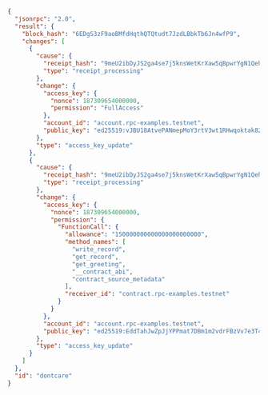 ```json
{
  "jsonrpc": "2.0",
  "result": {
    "block_hash": "6EDgS3zF9aoBMfdHqthQTQtudt7JzdLBbkTb6Jn4wfP9",
    "changes": [
      {
        "cause": {
          "receipt_hash": "9meU2ibDyJS2ga4se7j5knsWetKrXaw5qBpwrYgN1Qeh",
          "type": "receipt_processing"
        },
        "change": {
          "access_key": {
            "nonce": 187309654000000,
            "permission": "FullAccess"
          },
          "account_id": "account.rpc-examples.testnet",
          "public_key": "ed25519:vJBU18AtvePANmepMoY3rtV3wt1RHwqoktak82E4d2M"
        },
        "type": "access_key_update"
      },
      {
        "cause": {
          "receipt_hash": "9meU2ibDyJS2ga4se7j5knsWetKrXaw5qBpwrYgN1Qeh",
          "type": "receipt_processing"
        },
        "change": {
          "access_key": {
            "nonce": 187309654000000,
            "permission": {
              "FunctionCall": {
                "allowance": "150000000000000000000000",
                "method_names": [
                  "write_record",
                  "get_record",
                  "get_greeting",
                  "__contract_abi",
                  "contract_source_metadata"
                ],
                "receiver_id": "contract.rpc-examples.testnet"
              }
            }
          },
          "account_id": "account.rpc-examples.testnet",
          "public_key": "ed25519:EddTahJwZpJjYPPmat7DBm1m2vdrFBzVv7e3T4hzkENd"
        },
        "type": "access_key_update"
      }
    ]
  },
  "id": "dontcare"
}
```
